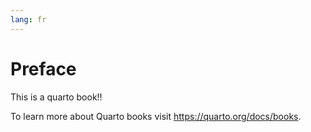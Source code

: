 ```yaml
---
lang: fr    
---
```


# Preface {.unnumbered}

This is a quarto book!!

To learn more about Quarto books visit <https://quarto.org/docs/books>.
